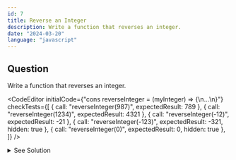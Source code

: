 ```yaml
---
id: 7
title: Reverse an Integer
description: Write a function that reverses an integer.
date: "2024-03-20"
language: "javascript"
---
```


## Question
Write a function that reverses an integer.

<CodeEditor 
    initialCode={"cons reverseInteger = (myInteger) => {\n...\n}"}
    checkTests={[
        {
        call: "reverseInteger(987)",
        expectedResult: 789
        },
        {
        call: "reverseInteger(1234)",
        expectedResult: 4321
        },
        {
        call: "reverseInteger(-12)",
        expectedResult: -21
        },
        {
        call: "reverseInteger(-123)",
        expectedResult: -321,
        hidden: true
        },
         {
            call: "reverseInteger(0)",
            expectedResult: 0,
            hidden: true
         },
        ]}
/>

<details>
  <summary>See Solution</summary>

```ts
const reverseInteger = (myInteger) => {
   const reversed =  parseInt(myInteger.toString().split('').reverse().join(''))
   return Math.sign(myInteger) * reversed
}
```

### Explanation
The function takes an integer as an argument and converts it to a string.
It then splits the string into an array of characters, reverses the array, 
and joins it back to a string. The string is then converted back to an integer. 
The function then multiplies the integer by the sign of the original integer to ensure that the result has the same sign as the original integer.

## Complexity Analysis
The time complexity for this function is O(n) where n is the number of digits in the integer.

## Alternatives

### For loop
```js
const reverseInteger = (myInteger) => {
      let reversed = 0
      while(myInteger !== 0){
         reversed = reversed * 10 + myInteger % 10
         myInteger = parseInt(myInteger / 10)
      }
      return reversed
   }
```

### Lodash
```ts
import { reverse } from 'lodash'

const reverseInteger = (myInteger) => {
   return parseInt(reverse(myInteger.toString().split('')).join(''))
}

```

</details>
